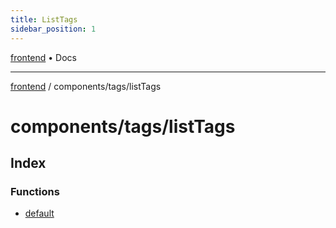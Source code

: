 ```yaml
---
title: ListTags
sidebar_position: 1
---
```


[frontend](./listTags/../../..) • Docs

***

[frontend](./listTags/../../..) / components/tags/listTags

# components/tags/listTags

## Index

### Functions

- [default](./listTags/functions/default)

